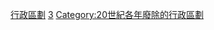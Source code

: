 {{Cat topic in year| topic=廢除的行政區劃|year=1953}}
[[Category:1953年廢除|行政區劃]]
[[Category:1950年代廢除的行政區劃|3]]
[[Category:20世紀各年廢除的行政區劃|Category:20世紀各年廢除的行政區劃]]